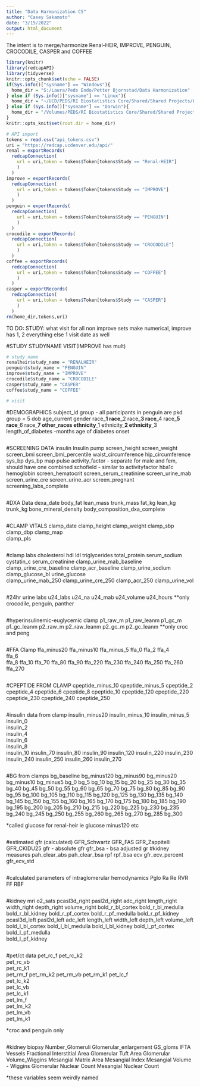 ```yaml
---
title: "Data Harmonization CS"
author: "Casey Sakamoto"
date: "3/15/2022"
output: html_document
---
```


The intent is to merge/harmonize Renal-HEIR, IMPROVE, PENGUIN, CROCODILE, CASPER and COFFEE
```r
library(knitr)
library(redcapAPI)
library(tidyverse)
knitr::opts_chunk$set(echo = FALSE)
if(Sys.info()["sysname"] == "Windows"){
  home_dir = "S:/Laura/Peds Endo/Petter Bjornstad/Data Harmonization"
} else if (Sys.info()["sysname"] == "Linux"){
  home_dir = "~/UCD/PEDS/RI Biostatistics Core/Shared/Shared Projects/Laura/Peds Endo/Petter Bjornstad/Data Harmonization"
} else if (Sys.info()["sysname"] == "Darwin"){
  home_dir = "/Volumes/PEDS/RI Biostatistics Core/Shared/Shared Projects/Laura/Peds Endo/Petter Bjornstad/Data Harmonization"
}
knitr::opts_knit$set(root.dir = home_dir)
```

```r
# API import
tokens = read.csv("api_tokens.csv")
uri = "https://redcap.ucdenver.edu/api/"
renal = exportRecords(
  redcapConnection(
    url = uri,token = tokens$Token[tokens$Study == "Renal-HEIR"]
    )
  )
improve = exportRecords(
  redcapConnection(
    url = uri,token = tokens$Token[tokens$Study == "IMPROVE"]
    )
  )
penguin = exportRecords(
  redcapConnection(
    url = uri,token = tokens$Token[tokens$Study == "PENGUIN"]
    )
  )
crocodile = exportRecords(
  redcapConnection(
    url = uri,token = tokens$Token[tokens$Study == "CROCODILE"]
    )
  )
coffee = exportRecords(
  redcapConnection(
    url = uri,token = tokens$Token[tokens$Study == "COFFEE"]
    )
  )
casper = exportRecords(
  redcapConnection(
    url = uri,token = tokens$Token[tokens$Study == "CASPER"]
    )
  )
rm(home_dir,tokens,uri)
```

TO DO:
STUDY: what visit for all non improve sets
make numerical, improve has 1, 2 everything else 1
visit date as well


#STUDY
STUDYNAME
VISIT(IMPROVE has mult)

```r
# study name
renalheir$study_name = "RENALHEIR"
penguin$study_name = "PENGUIN"
improve$study_name = "IMPROVE"
crocodile$study_name = "CROCODILE"
casper$study_name = "CASPER"
coffee$study_name = "COFFEE"

# visit

```

#DEMOGRAPHICS
subject_id
group - all participants in penguin are pkd group = 5
dob
age_current
gender
race___1
race___2
race___3
race___4
race___5
race___6
race___7
other_races
ethnicity___1
ethnicity___2
ethnicity___3
length_of_diabetes -months
age of diabetes onset

```r

```

#SCREENING DATA
insulin
Insulin pump
screen_height
screen_weight
screen_bmi
screen_bmi_percentile
waist_circumference
hip_circumference
sys_bp
dys_bp
map
pulse
activity_factor - separate for male and fem, should have one combined
schofield - similar to activityfactor
hba1c
hemoglobin
screen_hematocrit
screen_serum_creatinine
screen_urine_mab
screen_urine_cre
screen_urine_acr
screen_pregnant
screening_labs_complete

```r

```

#DXA Data
dexa_date
body_fat
lean_mass
trunk_mass
fat_kg
lean_kg
trunk_kg
bone_mineral_density
body_composition_dxa_complete

```r

```

#CLAMP VITALS
clamp_date
clamp_height
clamp_weight
clamp_sbp
clamp_dbp
clamp_map	
clamp_pls

```r

```

#clamp labs
cholesterol
hdl
ldl
triglycerides
total_protein
serum_sodium
cystatin_c
serum_creatinine
clamp_urine_mab_baseline
clamp_urine_cre_baseline
clamp_acr_baseline
clamp_urine_sodium
clamp_glucose_bl
urine_glucose	
clamp_urine_mab_250
clamp_urine_cre_250
clamp_acr_250
clamp_urine_vol

```r

```

#24hr urine labs 
u24_labs
u24_na
u24_mab
u24_volume
u24_hours
**only crocodile, penguin, panther
```r

```

#hyperinsulinemic-euglycemic clamp
p1_raw_m
p1_raw_leanm
p1_gc_m
p1_gc_leanm
p2_raw_m
p2_raw_leanm
p2_gc_m
p2_gc_leanm
**only croc and peng

```r

```

#FFA Clamp
ffa_minus20
ffa_minus10
ffa_minus_5
ffa_0
ffa_2
ffa_4	
ffa_6	
ffa_8
ffa_10
ffa_70
ffa_80
ffa_90
ffa_220
ffa_230	
ffa_240	
ffa_250	
ffa_260	
ffa_270

```r

```

#CPEPTIDE FROM CLAMP
cpeptide_minus_10
cpeptide_minus_5
cpeptide_2
cpeptide_4
cpeptide_6
cpeptide_8
cpeptide_10
cpeptide_120
cpeptide_220
cpeptide_230
cpeptide_240
cpeptide_250

```r

```

#insulin data from clamp
insulin_minus20
insulin_minus_10
insulin_minus_5	
insulin_0	
insulin_2	
insulin_4	
insulin_6	
insulin_8	
insulin_10
insulin_70
insulin_80
insulin_90
insulin_120	
insulin_220	
insulin_230
insulin_240	
insulin_250	
insulin_260	
insulin_270

```r

```
#BG from clamps
bg_baseline	bg_minus120	bg_minus90	bg_minus20	bg_minus10	bg_minus5	bg_0	bg_5	bg_10	bg_15	bg_20	bg_25	bg_30	bg_35	bg_40	bg_45	bg_50	bg_55	bg_60	bg_65	bg_70	bg_75	bg_80	bg_85	bg_90	bg_95	bg_100	bg_105	bg_110	bg_115	bg_120	bg_125	bg_130	bg_135	bg_140	bg_145	bg_150	bg_155	bg_160	bg_165	bg_170	bg_175	bg_180	bg_185	bg_190	bg_195	bg_200	bg_205	bg_210	bg_215	bg_220	bg_225	bg_230	bg_235	bg_240	bg_245	bg_250	bg_255	bg_260	bg_265	bg_270	bg_285	bg_300

*called glucose for renal-heir ie glucose minus120 etc
```r

```

#estimated gfr (calculated)
GFR_Schwartz
GFR_FAS
GFR_Zappitelli
GFR_CKIDU25
gfr - absolute gfr
gfr_bsa - bsa adjusted gr
#kidney measures
pah_clear_abs
pah_clear_bsa
rpf
rpf_bsa
ecv
gfr_ecv_percent
gfr_ecv_std

```r

```

#calculated parameters of intraglomerular hemodynamics
Pglo
Ra
Re
RVR
FF
RBF

```r

```

#kidney mri
o2_sats
pcasl3d_right
pasl2d_right
adc_right
length_right
width_right
depth_right
volume_right
bold_r_bl_cortex
bold_r_bl_medulla
bold_r_bl_kidney
bold_r_pf_cortex
bold_r_pf_medulla
bold_r_pf_kidney
pcasl3d_left
pasl2d_left
adc_left
length_left	width_left
depth_left
volume_left
bold_l_bl_cortex
bold_l_bl_medulla
bold_l_bl_kidney
bold_l_pf_cortex
bold_l_pf_medulla	
bold_l_pf_kidney

```r

```

#pet/ct data
pet_rc_f
pet_rc_k2	
pet_rc_vb	
pet_rc_k1	
pet_rm_f
pet_rm_k2
pet_rm_vb
pet_rm_k1
pet_lc_f	
pet_lc_k2	
pet_lc_vb	
pet_lc_k1	
pet_lm_f	
pet_lm_k2	
pet_lm_vb	
pet_lm_k1

*croc and penguin only
```r

```
#kidney biopsy
Number_Glomeruli
Glomerular_enlargement
GS_gloms
IFTA
Vessels
Fractional Interstitial Area
Glomerular Tuft Area
Glomerular Volume_Wiggins
Mesangial Matrix Area
Mesangial Index
Mesangial Volume - Wiggins
Glomerular Nuclear Count
Mesangial Nuclear Count	

*these variables seem weirdly named
```r

```


